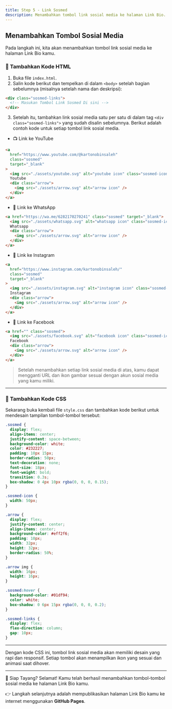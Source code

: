 ```yaml
---
title: Step 5 - Link Sosmed
description: Menambahkan tombol link sosial media ke halaman Link Bio.
---
```


## Menambahkan Tombol Sosial Media

Pada langkah ini, kita akan menambahkan tombol link sosial media ke halaman Link Bio kamu.

### 🔧 Tambahkan Kode HTML

1. Buka file `index.html`.
2. Salin kode berikut dan tempelkan di dalam `<body>` setelah bagian sebelumnya (misalnya setelah nama dan deskripsi):

```html
<div class="sosmed-links">
  <!-- Masukan Tombol Link Sosmed Di sini -->
</div>
```

3.  Setelah itu, tambahkan link sosial media satu per satu di dalam tag `<div class="sosmed-links">` yang sudah disalin sebelumnya.
    Berikut adalah contoh kode untuk setiap tombol link sosial media.

- 📺 Link ke YouTube

```html
<a
  href="https://www.youtube.com/@kartonobinsaleh"
  class="sosmed"
  target="_blank"
>
  <img src="./assets/youtube.svg" alt="youtube icon" class="sosmed-icon" />
  Youtube
  <div class="arrow">
    <img src="./assets/arrow.svg" alt="arrow icon" />
  </div>
</a>
```

- 💬 Link ke WhatsApp

```html
<a href="https://wa.me/6282170270241" class="sosmed" target="_blank">
  <img src="./assets/whatsapp.svg" alt="whatsapp icon" class="sosmed-icon" />
  Whatsapp
  <div class="arrow">
    <img src="./assets/arrow.svg" alt="arrow icon" />
  </div>
</a>
```

- 📸 Link ke Instagram

```html
<a
  href="https://www.instagram.com/kartonobinsaleh/"
  class="sosmed"
  target="_blank"
>
  <img src="./assets/instagram.svg" alt="instagram icon" class="sosmed-icon" />
  Instagram
  <div class="arrow">
    <img src="./assets/arrow.svg" alt="arrow icon" />
  </div>
</a>
```

- 📘 Link ke Facebook

```html
<a href="" class="sosmed">
  <img src="./assets/facebook.svg" alt="facebook icon" class="sosmed-icon" />
  Facebook
  <div class="arrow">
    <img src="./assets/arrow.svg" alt="arrow icon" />
  </div>
</a>
```

> Setelah menambahkan setiap link sosial media di atas, kamu dapat mengganti URL dan ikon gambar sesuai dengan akun sosial media yang kamu miliki.

---

### 🎨 Tambahkan Kode CSS

Sekarang buka kembali file `style.css` dan tambahkan kode berikut untuk mendesain tampilan tombol-tombol tersebut:

```css
.sosmed {
  display: flex;
  align-items: center;
  justify-content: space-between;
  background-color: white;
  color: #232227;
  padding: 10px 15px;
  border-radius: 50px;
  text-decoration: none;
  font-size: 18px;
  font-weight: bold;
  transition: 0.3s;
  box-shadow: 0 4px 10px rgba(0, 0, 0, 0.15);
}

.sosmed-icon {
  width: 50px;
}

.arrow {
  display: flex;
  justify-content: center;
  align-items: center;
  background-color: #eff2f6;
  padding: 10px;
  width: 32px;
  height: 32px;
  border-radius: 50%;
}

.arrow img {
  width: 16px;
  height: 16px;
}

.sosmed:hover {
  background-color: #01df94;
  color: white;
  box-shadow: 0 6px 15px rgba(0, 0, 0, 0.2);
}

.sosmed-links {
  display: flex;
  flex-direction: column;
  gap: 10px;
}
```

---

Dengan kode CSS ini, tombol link sosial media akan memiliki desain yang rapi dan responsif. Setiap tombol akan menampilkan ikon yang sesuai dan animasi saat dihover.

---

🚀 Siap Tayang?
Selamat! Kamu telah berhasil menambahkan tombol-tombol sosial media ke halaman Link Bio kamu.

👉 Langkah selanjutnya adalah mempublikasikan halaman Link Bio kamu ke internet menggunakan **GitHub Pages**.
